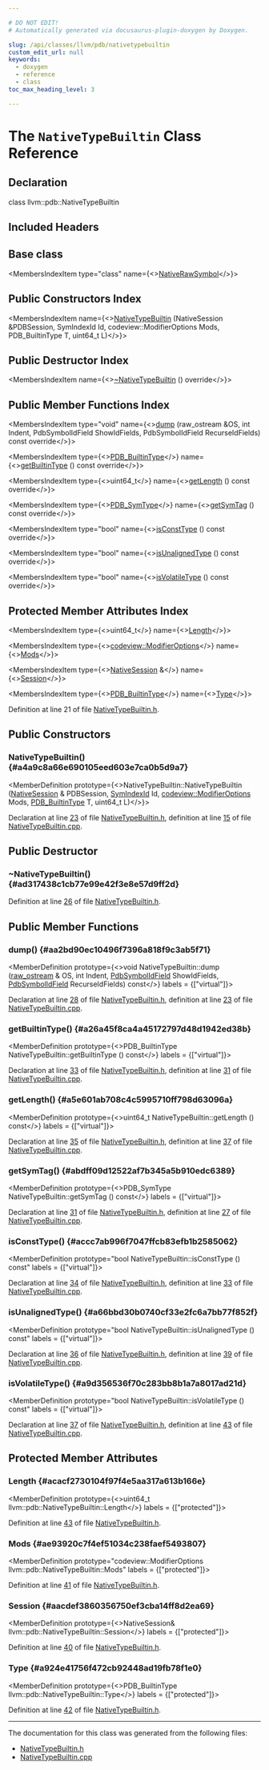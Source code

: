 ```yaml
---

# DO NOT EDIT!
# Automatically generated via docusaurus-plugin-doxygen by Doxygen.

slug: /api/classes/llvm/pdb/nativetypebuiltin
custom_edit_url: null
keywords:
  - doxygen
  - reference
  - class
toc_max_heading_level: 3

---
```





# The `NativeTypeBuiltin` Class Reference

<DoxygenPage pluginConfig={pluginConfig}>



## Declaration

<CodeBlock>class llvm::pdb::NativeTypeBuiltin</CodeBlock>

## Included Headers

<IncludesList>
<IncludesListItem
  filePath="llvm/DebugInfo/PDB/Native/NativeTypeBuiltin.h"
  permalink="/docs/api/files/include/include/llvm/include/llvm/debuginfo/include/llvm/debuginfo/pdb/include/llvm/debuginfo/pdb/native/nativetypebuiltin-h"
  isLocal="true" />
</IncludesList>

## Base class

<MembersIndex>

<MembersIndexItem
  type="class"
  name={<><a href="/docs/api/classes/llvm/pdb/nativerawsymbol">NativeRawSymbol</a></>}>
</MembersIndexItem>

</MembersIndex>

## Public Constructors Index

<MembersIndex>

<MembersIndexItem
  name={<><a href="#a4a9c8a66e690105eed603e7ca0b5d9a7">NativeTypeBuiltin</a> (NativeSession &amp;PDBSession, SymIndexId Id, codeview::ModifierOptions Mods, PDB&#95;BuiltinType T, uint64&#95;t L)</>}>
</MembersIndexItem>

</MembersIndex>

## Public Destructor Index

<MembersIndex>

<MembersIndexItem
  name={<><a href="#ad317438c1cb77e99e42f3e8e57d9ff2d">~NativeTypeBuiltin</a> () override</>}>
</MembersIndexItem>

</MembersIndex>

## Public Member Functions Index

<MembersIndex>

<MembersIndexItem
  type="void"
  name={<><a href="#aa2bd90ec10496f7396a818f9c3ab5f71">dump</a> (raw&#95;ostream &amp;OS, int Indent, PdbSymbolIdField ShowIdFields, PdbSymbolIdField RecurseIdFields) const override</>}>
</MembersIndexItem>

<MembersIndexItem
  type={<><a href="/docs/api/namespaces/llvm/pdb/#a29a5bdf367e3f74df9228dfce2c93a6f">PDB&#95;BuiltinType</a></>}
  name={<><a href="#a26a45f8ca4a45172797d48d1942ed38b">getBuiltinType</a> () const override</>}>
</MembersIndexItem>

<MembersIndexItem
  type={<>uint64&#95;t</>}
  name={<><a href="#a5e601ab708c4c5995710ff798d63096a">getLength</a> () const override</>}>
</MembersIndexItem>

<MembersIndexItem
  type={<><a href="/docs/api/namespaces/llvm/pdb/#a33e853ec74d48b1340d1d4bae772d30b">PDB&#95;SymType</a></>}
  name={<><a href="#abdff09d12522af7b345a5b910edc6389">getSymTag</a> () const override</>}>
</MembersIndexItem>

<MembersIndexItem
  type="bool"
  name={<><a href="#accc7ab996f7047ffcb83efb1b2585062">isConstType</a> () const override</>}>
</MembersIndexItem>

<MembersIndexItem
  type="bool"
  name={<><a href="#a66bbd30b0740cf33e2fc6a7bb77f852f">isUnalignedType</a> () const override</>}>
</MembersIndexItem>

<MembersIndexItem
  type="bool"
  name={<><a href="#a9d356536f70c283bb8b1a7a8017ad21d">isVolatileType</a> () const override</>}>
</MembersIndexItem>

</MembersIndex>

## Protected Member Attributes Index

<MembersIndex>

<MembersIndexItem
  type={<>uint64&#95;t</>}
  name={<><a href="#acacf2730104f97f4e5aa317a613b166e">Length</a></>}>
</MembersIndexItem>

<MembersIndexItem
  type={<><a href="/docs/api/namespaces/llvm/codeview/#acf5c2920c8a10eeb1d8c5d3a9c2adfb6">codeview::ModifierOptions</a></>}
  name={<><a href="#ae93920c7f4ef51034c238faef5493807">Mods</a></>}>
</MembersIndexItem>

<MembersIndexItem
  type={<><a href="/docs/api/classes/llvm/pdb/nativesession">NativeSession</a> &amp;</>}
  name={<><a href="#aacdef3860356750ef3cba14ff8d2ea69">Session</a></>}>
</MembersIndexItem>

<MembersIndexItem
  type={<><a href="/docs/api/namespaces/llvm/pdb/#a29a5bdf367e3f74df9228dfce2c93a6f">PDB&#95;BuiltinType</a></>}
  name={<><a href="#a924e41756f472cb92448ad19fb78f1e0">Type</a></>}>
</MembersIndexItem>

</MembersIndex>


Definition at line 21 of file <a href="/docs/api/files/include/include/llvm/include/llvm/debuginfo/include/llvm/debuginfo/pdb/include/llvm/debuginfo/pdb/native/nativetypebuiltin-h">NativeTypeBuiltin.h</a>.

<SectionDefinition>

## Public Constructors

### NativeTypeBuiltin() {#a4a9c8a66e690105eed603e7ca0b5d9a7}

<MemberDefinition
  prototype={<>NativeTypeBuiltin::NativeTypeBuiltin (<a href="/docs/api/classes/llvm/pdb/nativesession">NativeSession</a> &amp; PDBSession, <a href="/docs/api/namespaces/llvm/pdb/#a0d95a0af7fff523a0a4bfb7f6b578d12">SymIndexId</a> Id, <a href="/docs/api/namespaces/llvm/codeview/#acf5c2920c8a10eeb1d8c5d3a9c2adfb6">codeview::ModifierOptions</a> Mods, <a href="/docs/api/namespaces/llvm/pdb/#a29a5bdf367e3f74df9228dfce2c93a6f">PDB&#95;BuiltinType</a> T, uint64&#95;t L)</>}>

Declaration at line <a href="/docs/api/files/include/include/llvm/include/llvm/debuginfo/include/llvm/debuginfo/pdb/include/llvm/debuginfo/pdb/native/nativetypebuiltin-h/#l00023">23</a> of file <a href="/docs/api/files/include/include/llvm/include/llvm/debuginfo/include/llvm/debuginfo/pdb/include/llvm/debuginfo/pdb/native/nativetypebuiltin-h">NativeTypeBuiltin.h</a>, definition at line <a href="/docs/api/files/lib/lib/debuginfo/lib/debuginfo/pdb/lib/debuginfo/pdb/native/nativetypebuiltin-cpp/#l00015">15</a> of file <a href="/docs/api/files/lib/lib/debuginfo/lib/debuginfo/pdb/lib/debuginfo/pdb/native/nativetypebuiltin-cpp">NativeTypeBuiltin.cpp</a>.
</MemberDefinition>

</SectionDefinition>

<SectionDefinition>

## Public Destructor

### ~NativeTypeBuiltin() {#ad317438c1cb77e99e42f3e8e57d9ff2d}

<MemberDefinition
  prototype="NativeTypeBuiltin::~NativeTypeBuiltin ()">

Definition at line <a href="/docs/api/files/include/include/llvm/include/llvm/debuginfo/include/llvm/debuginfo/pdb/include/llvm/debuginfo/pdb/native/nativetypebuiltin-h/#l00026">26</a> of file <a href="/docs/api/files/include/include/llvm/include/llvm/debuginfo/include/llvm/debuginfo/pdb/include/llvm/debuginfo/pdb/native/nativetypebuiltin-h">NativeTypeBuiltin.h</a>.
</MemberDefinition>

</SectionDefinition>

<SectionDefinition>

## Public Member Functions

### dump() {#aa2bd90ec10496f7396a818f9c3ab5f71}

<MemberDefinition
  prototype={<>void NativeTypeBuiltin::dump (<a href="/docs/api/classes/llvm/raw-ostream">raw&#95;ostream</a> &amp; OS, int Indent, <a href="/docs/api/namespaces/llvm/pdb/#a952cb7401a07c49e2879fbfc92f0dc2c">PdbSymbolIdField</a> ShowIdFields, <a href="/docs/api/namespaces/llvm/pdb/#a952cb7401a07c49e2879fbfc92f0dc2c">PdbSymbolIdField</a> RecurseIdFields) const</>}
  labels = {["virtual"]}>

Declaration at line <a href="/docs/api/files/include/include/llvm/include/llvm/debuginfo/include/llvm/debuginfo/pdb/include/llvm/debuginfo/pdb/native/nativetypebuiltin-h/#l00028">28</a> of file <a href="/docs/api/files/include/include/llvm/include/llvm/debuginfo/include/llvm/debuginfo/pdb/include/llvm/debuginfo/pdb/native/nativetypebuiltin-h">NativeTypeBuiltin.h</a>, definition at line <a href="/docs/api/files/lib/lib/debuginfo/lib/debuginfo/pdb/lib/debuginfo/pdb/native/nativetypebuiltin-cpp/#l00023">23</a> of file <a href="/docs/api/files/lib/lib/debuginfo/lib/debuginfo/pdb/lib/debuginfo/pdb/native/nativetypebuiltin-cpp">NativeTypeBuiltin.cpp</a>.
</MemberDefinition>

### getBuiltinType() {#a26a45f8ca4a45172797d48d1942ed38b}

<MemberDefinition
  prototype={<>PDB&#95;BuiltinType NativeTypeBuiltin::getBuiltinType () const</>}
  labels = {["virtual"]}>

Declaration at line <a href="/docs/api/files/include/include/llvm/include/llvm/debuginfo/include/llvm/debuginfo/pdb/include/llvm/debuginfo/pdb/native/nativetypebuiltin-h/#l00033">33</a> of file <a href="/docs/api/files/include/include/llvm/include/llvm/debuginfo/include/llvm/debuginfo/pdb/include/llvm/debuginfo/pdb/native/nativetypebuiltin-h">NativeTypeBuiltin.h</a>, definition at line <a href="/docs/api/files/lib/lib/debuginfo/lib/debuginfo/pdb/lib/debuginfo/pdb/native/nativetypebuiltin-cpp/#l00031">31</a> of file <a href="/docs/api/files/lib/lib/debuginfo/lib/debuginfo/pdb/lib/debuginfo/pdb/native/nativetypebuiltin-cpp">NativeTypeBuiltin.cpp</a>.
</MemberDefinition>

### getLength() {#a5e601ab708c4c5995710ff798d63096a}

<MemberDefinition
  prototype={<>uint64&#95;t NativeTypeBuiltin::getLength () const</>}
  labels = {["virtual"]}>

Declaration at line <a href="/docs/api/files/include/include/llvm/include/llvm/debuginfo/include/llvm/debuginfo/pdb/include/llvm/debuginfo/pdb/native/nativetypebuiltin-h/#l00035">35</a> of file <a href="/docs/api/files/include/include/llvm/include/llvm/debuginfo/include/llvm/debuginfo/pdb/include/llvm/debuginfo/pdb/native/nativetypebuiltin-h">NativeTypeBuiltin.h</a>, definition at line <a href="/docs/api/files/lib/lib/debuginfo/lib/debuginfo/pdb/lib/debuginfo/pdb/native/nativetypebuiltin-cpp/#l00037">37</a> of file <a href="/docs/api/files/lib/lib/debuginfo/lib/debuginfo/pdb/lib/debuginfo/pdb/native/nativetypebuiltin-cpp">NativeTypeBuiltin.cpp</a>.
</MemberDefinition>

### getSymTag() {#abdff09d12522af7b345a5b910edc6389}

<MemberDefinition
  prototype={<>PDB&#95;SymType NativeTypeBuiltin::getSymTag () const</>}
  labels = {["virtual"]}>

Declaration at line <a href="/docs/api/files/include/include/llvm/include/llvm/debuginfo/include/llvm/debuginfo/pdb/include/llvm/debuginfo/pdb/native/nativetypebuiltin-h/#l00031">31</a> of file <a href="/docs/api/files/include/include/llvm/include/llvm/debuginfo/include/llvm/debuginfo/pdb/include/llvm/debuginfo/pdb/native/nativetypebuiltin-h">NativeTypeBuiltin.h</a>, definition at line <a href="/docs/api/files/lib/lib/debuginfo/lib/debuginfo/pdb/lib/debuginfo/pdb/native/nativetypebuiltin-cpp/#l00027">27</a> of file <a href="/docs/api/files/lib/lib/debuginfo/lib/debuginfo/pdb/lib/debuginfo/pdb/native/nativetypebuiltin-cpp">NativeTypeBuiltin.cpp</a>.
</MemberDefinition>

### isConstType() {#accc7ab996f7047ffcb83efb1b2585062}

<MemberDefinition
  prototype="bool NativeTypeBuiltin::isConstType () const"
  labels = {["virtual"]}>

Declaration at line <a href="/docs/api/files/include/include/llvm/include/llvm/debuginfo/include/llvm/debuginfo/pdb/include/llvm/debuginfo/pdb/native/nativetypebuiltin-h/#l00034">34</a> of file <a href="/docs/api/files/include/include/llvm/include/llvm/debuginfo/include/llvm/debuginfo/pdb/include/llvm/debuginfo/pdb/native/nativetypebuiltin-h">NativeTypeBuiltin.h</a>, definition at line <a href="/docs/api/files/lib/lib/debuginfo/lib/debuginfo/pdb/lib/debuginfo/pdb/native/nativetypebuiltin-cpp/#l00033">33</a> of file <a href="/docs/api/files/lib/lib/debuginfo/lib/debuginfo/pdb/lib/debuginfo/pdb/native/nativetypebuiltin-cpp">NativeTypeBuiltin.cpp</a>.
</MemberDefinition>

### isUnalignedType() {#a66bbd30b0740cf33e2fc6a7bb77f852f}

<MemberDefinition
  prototype="bool NativeTypeBuiltin::isUnalignedType () const"
  labels = {["virtual"]}>

Declaration at line <a href="/docs/api/files/include/include/llvm/include/llvm/debuginfo/include/llvm/debuginfo/pdb/include/llvm/debuginfo/pdb/native/nativetypebuiltin-h/#l00036">36</a> of file <a href="/docs/api/files/include/include/llvm/include/llvm/debuginfo/include/llvm/debuginfo/pdb/include/llvm/debuginfo/pdb/native/nativetypebuiltin-h">NativeTypeBuiltin.h</a>, definition at line <a href="/docs/api/files/lib/lib/debuginfo/lib/debuginfo/pdb/lib/debuginfo/pdb/native/nativetypebuiltin-cpp/#l00039">39</a> of file <a href="/docs/api/files/lib/lib/debuginfo/lib/debuginfo/pdb/lib/debuginfo/pdb/native/nativetypebuiltin-cpp">NativeTypeBuiltin.cpp</a>.
</MemberDefinition>

### isVolatileType() {#a9d356536f70c283bb8b1a7a8017ad21d}

<MemberDefinition
  prototype="bool NativeTypeBuiltin::isVolatileType () const"
  labels = {["virtual"]}>

Declaration at line <a href="/docs/api/files/include/include/llvm/include/llvm/debuginfo/include/llvm/debuginfo/pdb/include/llvm/debuginfo/pdb/native/nativetypebuiltin-h/#l00037">37</a> of file <a href="/docs/api/files/include/include/llvm/include/llvm/debuginfo/include/llvm/debuginfo/pdb/include/llvm/debuginfo/pdb/native/nativetypebuiltin-h">NativeTypeBuiltin.h</a>, definition at line <a href="/docs/api/files/lib/lib/debuginfo/lib/debuginfo/pdb/lib/debuginfo/pdb/native/nativetypebuiltin-cpp/#l00043">43</a> of file <a href="/docs/api/files/lib/lib/debuginfo/lib/debuginfo/pdb/lib/debuginfo/pdb/native/nativetypebuiltin-cpp">NativeTypeBuiltin.cpp</a>.
</MemberDefinition>

</SectionDefinition>

<SectionDefinition>

## Protected Member Attributes

### Length {#acacf2730104f97f4e5aa317a613b166e}

<MemberDefinition
  prototype={<>uint64&#95;t llvm::pdb::NativeTypeBuiltin::Length</>}
  labels = {["protected"]}>

Definition at line <a href="/docs/api/files/include/include/llvm/include/llvm/debuginfo/include/llvm/debuginfo/pdb/include/llvm/debuginfo/pdb/native/nativetypebuiltin-h/#l00043">43</a> of file <a href="/docs/api/files/include/include/llvm/include/llvm/debuginfo/include/llvm/debuginfo/pdb/include/llvm/debuginfo/pdb/native/nativetypebuiltin-h">NativeTypeBuiltin.h</a>.
</MemberDefinition>

### Mods {#ae93920c7f4ef51034c238faef5493807}

<MemberDefinition
  prototype="codeview::ModifierOptions llvm::pdb::NativeTypeBuiltin::Mods"
  labels = {["protected"]}>

Definition at line <a href="/docs/api/files/include/include/llvm/include/llvm/debuginfo/include/llvm/debuginfo/pdb/include/llvm/debuginfo/pdb/native/nativetypebuiltin-h/#l00041">41</a> of file <a href="/docs/api/files/include/include/llvm/include/llvm/debuginfo/include/llvm/debuginfo/pdb/include/llvm/debuginfo/pdb/native/nativetypebuiltin-h">NativeTypeBuiltin.h</a>.
</MemberDefinition>

### Session {#aacdef3860356750ef3cba14ff8d2ea69}

<MemberDefinition
  prototype={<>NativeSession&amp; llvm::pdb::NativeTypeBuiltin::Session</>}
  labels = {["protected"]}>

Definition at line <a href="/docs/api/files/include/include/llvm/include/llvm/debuginfo/include/llvm/debuginfo/pdb/include/llvm/debuginfo/pdb/native/nativetypebuiltin-h/#l00040">40</a> of file <a href="/docs/api/files/include/include/llvm/include/llvm/debuginfo/include/llvm/debuginfo/pdb/include/llvm/debuginfo/pdb/native/nativetypebuiltin-h">NativeTypeBuiltin.h</a>.
</MemberDefinition>

### Type {#a924e41756f472cb92448ad19fb78f1e0}

<MemberDefinition
  prototype={<>PDB&#95;BuiltinType llvm::pdb::NativeTypeBuiltin::Type</>}
  labels = {["protected"]}>

Definition at line <a href="/docs/api/files/include/include/llvm/include/llvm/debuginfo/include/llvm/debuginfo/pdb/include/llvm/debuginfo/pdb/native/nativetypebuiltin-h/#l00042">42</a> of file <a href="/docs/api/files/include/include/llvm/include/llvm/debuginfo/include/llvm/debuginfo/pdb/include/llvm/debuginfo/pdb/native/nativetypebuiltin-h">NativeTypeBuiltin.h</a>.
</MemberDefinition>

</SectionDefinition>

<hr/>

The documentation for this class was generated from the following files:

<ul>
<li><a href="/docs/api/files/include/include/llvm/include/llvm/debuginfo/include/llvm/debuginfo/pdb/include/llvm/debuginfo/pdb/native/nativetypebuiltin-h">NativeTypeBuiltin.h</a></li>
<li><a href="/docs/api/files/lib/lib/debuginfo/lib/debuginfo/pdb/lib/debuginfo/pdb/native/nativetypebuiltin-cpp">NativeTypeBuiltin.cpp</a></li>
</ul>

</DoxygenPage>
